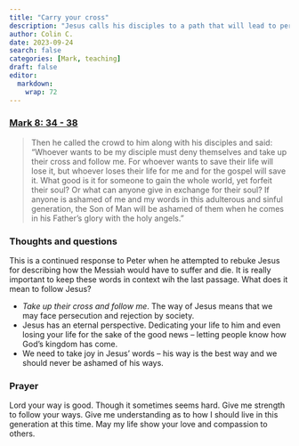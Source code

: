 ```yaml
---
title: "Carry your cross"
description: "Jesus calls his disciples to a path that will lead to persecution"
author: Colin C.
date: 2023-09-24
search: false
categories: [Mark, teaching]
draft: false
editor: 
  markdown: 
    wrap: 72
---
```


### [Mark 8: 34 - 38](https://www.bible.com/bible/111/MRK.8.NIV)

> Then he called the crowd to him along with his disciples and said: “Whoever wants to be my disciple must deny themselves and take up their cross and follow me. For whoever wants to save their life will lose it, but whoever loses their life for me and for the gospel will save it. What good is it for someone to gain the whole world, yet forfeit their soul? Or what can anyone give in exchange for their soul? If anyone is ashamed of me and my words in this adulterous and sinful generation, the Son of Man will be ashamed of them when he comes in his Father’s glory with the holy angels.”

### Thoughts and questions 

This is a continued response to Peter when he attempted to rebuke Jesus for describing how the Messiah would have to suffer and die.  It is really important to keep these words in context wih the last passage.  What does it mean to follow Jesus? 

-   _Take up their cross and follow me_.  The way of Jesus means that we may face persecution and rejection by society.  
-   Jesus has an eternal perspective.  Dedicating your life to him and even losing your life for the sake of the good news -- letting people know how God's kingdom has come. 
-   We need to take joy in Jesus' words -- his way is the best way and we should never be ashamed of his ways.  

### Prayer

Lord your way is good. Though it sometimes seems hard.  Give me strength to follow your ways.  Give me understanding as to how I should live in this generation at this time.  May my life show your love and compassion to others. 